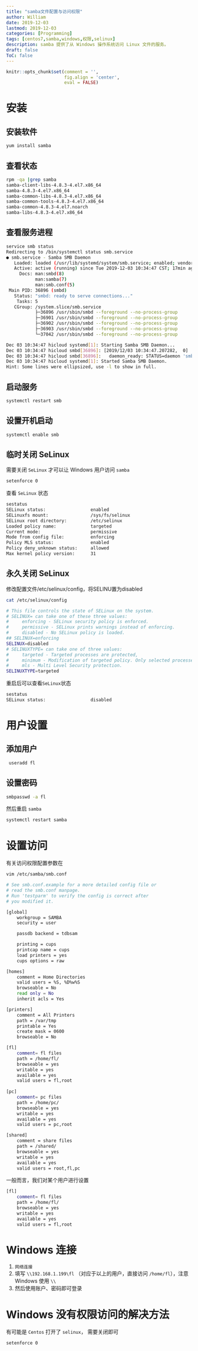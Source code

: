 ```yaml
---
title: "samba文件配置与访问权限"
author: William
date: 2019-12-03
lastmod: 2019-12-03
categories: [Programming]
tags: [centos7,samba,windows,权限,selinux]
description: samba 提供了从 Windows 操作系统访问 Linux 文件的服务。
draft: false
ToC: false
---
```


```r
knitr::opts_chunk$set(comment = '',
                      fig.align = 'center',
                      eval = FALSE)
```

# 安装

## 安装软件

```bash
yum install samba
```

## 查看状态

```bash
rpm -qa |grep samba
samba-client-libs-4.8.3-4.el7.x86_64
samba-4.8.3-4.el7.x86_64
samba-common-libs-4.8.3-4.el7.x86_64
samba-common-tools-4.8.3-4.el7.x86_64
samba-common-4.8.3-4.el7.noarch
samba-libs-4.8.3-4.el7.x86_64
```

## 查看服务进程

```bash
service smb status
Redirecting to /bin/systemctl status smb.service
● smb.service - Samba SMB Daemon
   Loaded: loaded (/usr/lib/systemd/system/smb.service; enabled; vendor preset: disabled)
   Active: active (running) since Tue 2019-12-03 10:34:47 CST; 17min ago
     Docs: man:smbd(8)
           man:samba(7)
           man:smb.conf(5)
 Main PID: 36896 (smbd)
   Status: "smbd: ready to serve connections..."
    Tasks: 5
   CGroup: /system.slice/smb.service
           ├─36896 /usr/sbin/smbd --foreground --no-process-group
           ├─36901 /usr/sbin/smbd --foreground --no-process-group
           ├─36902 /usr/sbin/smbd --foreground --no-process-group
           ├─36903 /usr/sbin/smbd --foreground --no-process-group
           └─37042 /usr/sbin/smbd --foreground --no-process-group

Dec 03 10:34:47 hicloud systemd[1]: Starting Samba SMB Daemon...
Dec 03 10:34:47 hicloud smbd[36896]: [2019/12/03 10:34:47.207282,  0] ../lib/util/become_daemon.c:1...ady)
Dec 03 10:34:47 hicloud smbd[36896]:   daemon_ready: STATUS=daemon 'smbd' finished starting up and ...ions
Dec 03 10:34:47 hicloud systemd[1]: Started Samba SMB Daemon.
Hint: Some lines were ellipsized, use -l to show in full.
```

## 启动服务

```bash
systemctl restart smb
```

## 设置开机启动

```bash
systemctl enable smb
```

## 临时关闭 SeLinux

需要关闭 `SeLinux` 才可以让 Windows 用户访问 `samba`

```bash
setenforce 0
```

查看 `SeLinux` 状态

```bash
sestatus            
SELinux status:                 enabled
SELinuxfs mount:                /sys/fs/selinux
SELinux root directory:         /etc/selinux
Loaded policy name:             targeted
Current mode:                   permissive
Mode from config file:          enforcing
Policy MLS status:              enabled
Policy deny_unknown status:     allowed
Max kernel policy version:      31
```

## 永久关闭 SeLinux

修改配置文件/etc/selinux/config，将SELINU置为disabled

```bash
cat /etc/selinux/config

# This file controls the state of SELinux on the system.
# SELINUX= can take one of these three values:
#     enforcing - SELinux security policy is enforced.
#     permissive - SELinux prints warnings instead of enforcing.
#     disabled - No SELinux policy is loaded.
## SELINUX=enforcing
SELINUX=disabled
# SELINUXTYPE= can take one of three values:
#     targeted - Targeted processes are protected,
#     minimum - Modification of targeted policy. Only selected processes are protected. 
#     mls - Multi Level Security protection.
SELINUXTYPE=targeted 
```

重启后可以查看`SeLinux`状态

```bash
sestatus
SELinux status:                 disabled
```

# 用户设置

## 添加用户

```bash
 useradd fl
```

## 设置密码

```bash
smbpasswd -a fl
```

然后重启 `samba`

```bash
systemctl restart samba
```



# 设置访问

有关访问权限配置参数在

```bash
vim /etc/samba/smb.conf

# See smb.conf.example for a more detailed config file or
# read the smb.conf manpage.
# Run 'testparm' to verify the config is correct after
# you modified it.

[global]
	workgroup = SAMBA
	security = user

	passdb backend = tdbsam

	printing = cups
	printcap name = cups
	load printers = yes
	cups options = raw

[homes]
	comment = Home Directories
	valid users = %S, %D%w%S
	browseable = No
	read only = No
	inherit acls = Yes

[printers]
	comment = All Printers
	path = /var/tmp
	printable = Yes
	create mask = 0600
	browseable = No

[fl]
	comment= fl files
	path = /home/fl/
	browseable = yes
	writable = yes
	available = yes
	valid users = fl,root
	
[pc]
    comment= pc files
    path = /home/pc/
    browseable = yes
    writable = yes
    available = yes
    valid users = pc,root

[shared]
    comment = share files
    path = /shared/
    browseable = yes 
    writable = yes 
    available = yes 
    valid users = root,fl,pc
```

一般而言，我们对某个用户进行设置

```bash
[fl]
	comment= fl files
	path = /home/fl/
	browseable = yes
	writable = yes
	available = yes
	valid users = fl,root
```

# Windows 连接

1. `网络连接` 
2. 填写 `\\192.168.1.199\fl` （对应于以上的用户，直接访问 `/home/fl`），注意 Windows 使用 `\\`
3. 然后使用账户、密码即可登录

# Windows 没有权限访问的解决方法

有可能是 `Centos` 打开了 `selinux`， 需要关闭即可

```bash
setenforce 0
```

